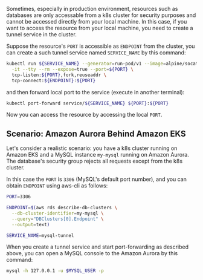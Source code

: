 Sometimes, especially in production environment, resources such as databases are only accessable from a k8s cluster for security purposes and cannot be accessed directly from your local machine. In this case, if you want to access the resource from your local machine, you need to create a tunnel service in the cluster.

Suppose the resource's `PORT` is accessible as `ENDPOINT` from the cluster, you can create a such tunnel service named `SERVICE_NAME` by this command:

```bash
kubectl run ${SERVICE_NAME} --generator=run-pod/v1 --image=alpine/socat \
  -it --tty --rm --expose=true --port=${PORT} \
  tcp-listen:${PORT},fork,reuseaddr \
  tcp-connect:${ENDPOINT}:${PORT}
```

and then forward local port to the service (execute in another terminal):

```bash
kubectl port-forward service/${SERVICE_NAME} ${PORT}:${PORT}
```

Now you can access the resource by accessing the local `PORT`.

## Scenario: Amazon Aurora Behind Amazon EKS

Let's consider a realistic scenario: you have a k8s cluster running on Amazon EKS and a MySQL instance `my-mysql` running on Amazon Aurora. The database's security group rejects all requests except from the k8s cluster.

In this case the `PORT` is `3306` (MySQL's default port number), and you can obtain `ENDPOINT` using aws-cli as follows:

```bash
PORT=3306

ENDPOINT=$(aws rds describe-db-clusters \
  --db-cluster-identifier=my-mysql \
  --query="DBClusters[0].Endpoint" \
  --output=text)

SERVICE_NAME=mysql-tunnel
```

When you create a tunnel service and start port-forwarding as described above, you can open a MySQL console to the Amazon Aurora by this command:

```bash
mysql -h 127.0.0.1 -u $MYSQL_USER -p
```

